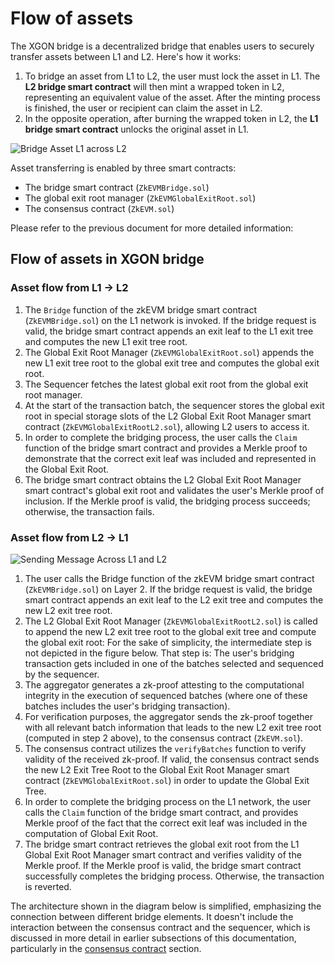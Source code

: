 # Flow of assets
The XGON bridge is a decentralized bridge that enables users to securely transfer assets between L1 and L2. Here's how it works:
1. To bridge an asset from L1 to L2, the user must lock the asset in L1. The **L2 bridge smart contract** will then mint a wrapped token in L2, representing an equivalent value of the asset. After the minting process is finished, the user or recipient can claim the asset in L2.
2. In the opposite operation, after burning the wrapped token in L2, the **L1 bridge smart contract** unlocks the original asset in L1.

![Bridge Asset L1 across L2](./img/bridge-asset-l1-l2.png)

Asset transferring is enabled by three smart contracts: 
- The bridge smart contract (`ZkEVMBridge.sol`)
- The global exit root manager (`ZkEVMGlobalExitRoot.sol`)
- The consensus contract (`ZkEVM.sol`)

Please refer to the previous document for more detailed information: 
<Card mainTitle="Xgon bridege smart contracts" subTitle='Smart contracts for asset transfer' link="./asset-transfer"/>

## Flow of assets in XGON bridge
### Asset flow from L1 → L2
1. The `Bridge` function of the zkEVM bridge smart contract (`ZkEVMBridge.sol`) on the L1 network is invoked. If the bridge request is valid, the bridge smart contract appends an exit leaf to the L1 exit tree and computes the new L1 exit tree root.
2. The Global Exit Root Manager (`ZkEVMGlobalExitRoot.sol`) appends the new L1 exit tree root to the global exit tree and computes the global exit root.
3. The Sequencer fetches the latest global exit root from the global exit root manager.
4. At the start of the transaction batch, the sequencer stores the global exit root in special storage slots of the L2 Global Exit Root Manager smart contract (`ZkEVMGlobalExitRootL2.sol`), allowing L2 users to access it.
5. In order to complete the bridging process, the user calls the `Claim` function of the bridge smart contract and provides a Merkle proof to demonstrate that the correct exit leaf was included and represented in the Global Exit Root.
6. The bridge smart contract obtains the L2 Global Exit Root Manager smart contract's global exit root and validates the user's Merkle proof of inclusion. If the Merkle proof is valid, the bridging process succeeds; otherwise, the transaction fails.

### Asset flow from L2 → L1
![Sending Message Across L1 and L2](./img/sending-message-across-l1-l2.png)
1. The user calls the Bridge function of the zkEVM bridge smart contract (`ZkEVMBridge.sol`) on Layer 2. If the bridge request is valid, the bridge smart contract appends an exit leaf to the L2 exit tree and computes the new L2 exit tree root.
2. The L2 Global Exit Root Manager (`ZkEVMGlobalExitRootL2.sol`) is called to append the new L2 exit tree root to the global exit tree and compute the global exit root:
<Tip title="Note">For the sake of simplicity, the intermediate step is not depicted in the figure below. That step is: The user's bridging transaction gets included in one of the batches selected and sequenced by the sequencer.</Tip>
3. The aggregator generates a zk-proof attesting to the computational integrity in the execution of sequenced batches (where one of these batches includes the user's bridging transaction).
4. For verification purposes, the aggregator sends the zk-proof together with all relevant batch information that leads to the new L2 exit tree root (computed in step 2 above), to the consensus contract (`ZkEVM.sol`).
5. The consensus contract utilizes the `verifyBatches` function to verify validity of the received zk-proof. If valid, the consensus contract sends the new L2 Exit Tree Root to the Global Exit Root Manager smart contract (`ZkEVMGlobalExitRoot.sol`) in order to update the Global Exit Tree.
6. In order to complete the bridging process on the L1 network, the user calls the `Claim` function of the bridge smart contract, and provides Merkle proof of the fact that the correct exit leaf was included in the computation of Global Exit Root.
7. The bridge smart contract retrieves the global exit root from the L1 Global Exit Root Manager smart contract and verifies validity of the Merkle proof. If the Merkle proof is valid, the bridge smart contract successfully completes the bridging process. Otherwise, the transaction is reverted.

<Tip title="Note">The architecture shown in the diagram below is simplified, emphasizing the connection between different bridge elements. 
It doesn't include the interaction between the consensus contract and the sequencer, which is discussed in more detail in earlier subsections of this documentation, particularly in the [consensus contract](https://github.com/okx/Xgon-contracts/blob/release/v0.1.0/contracts/PolygonZkEVM.sol "consensus contract") section.</Tip>